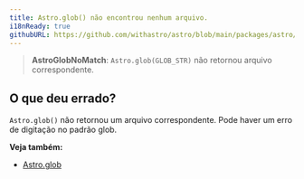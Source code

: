 ```yaml
---
title: Astro.glob() não encontrou nenhum arquivo.
i18nReady: true
githubURL: https://github.com/withastro/astro/blob/main/packages/astro/src/core/errors/errors-data.ts
---
```


> **AstroGlobNoMatch**: `Astro.glob(GLOB_STR)` não retornou arquivo correspondente.

## O que deu errado?
`Astro.glob()` não retornou um arquivo correspondente. Pode haver um erro de digitação no padrão glob.

**Veja também:**
-  [Astro.glob](/pt-br/reference/api-reference/#astroglob)
